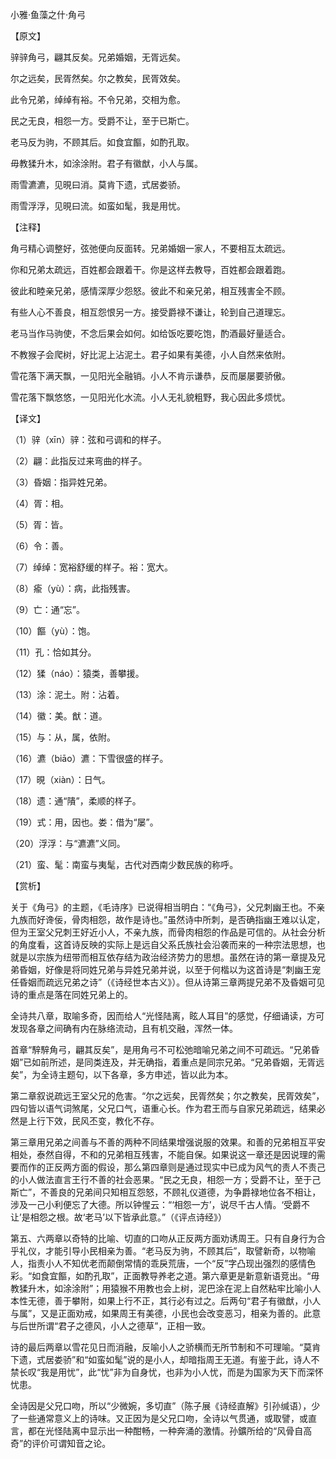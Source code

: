 

小雅·鱼藻之什·角弓

【原文】

骍骍角弓，翩其反矣。兄弟婚姻，无胥远矣。

尔之远矣，民胥然矣。尔之教矣，民胥效矣。

此令兄弟，绰绰有裕。不令兄弟，交相为愈。

民之无良，相怨一方。受爵不让，至于已斯亡。

老马反为驹，不顾其后。如食宜饇，如酌孔取。

毋教猱升木，如涂涂附。君子有徽猷，小人与属。

雨雪瀌瀌，见晛曰消。莫肯下遗，式居娄骄。

雨雪浮浮，见晛曰流。如蛮如髦，我是用忧。

【注释】

角弓精心调整好，弦弛便向反面转。兄弟婚姻一家人，不要相互太疏远。

你和兄弟太疏远，百姓都会跟着干。你是这样去教导，百姓都会跟着跑。

彼此和睦亲兄弟，感情深厚少怨怒。彼此不和亲兄弟，相互残害全不顾。

有些人心不善良，相互怨恨另一方。接受爵禄不谦让，轮到自己道理忘。

老马当作马驹使，不念后果会如何。如给饭吃要吃饱，酌酒最好量适合。

不教猴子会爬树，好比泥上沾泥土。君子如果有美德，小人自然来依附。

雪花落下满天飘，一见阳光全融销。小人不肯示谦恭，反而屡屡要骄傲。

雪花落下飘悠悠，一见阳光化水流。小人无礼貌粗野，我心因此多烦忧。

【译文】

（1）骍（xīn）骍：弦和弓调和的样子。

（2）翩：此指反过来弯曲的样子。

（3）昏姻：指异姓兄弟。

（4）胥：相。

（5）胥：皆。

（6）令：善。

（7）绰绰：宽裕舒缓的样子。裕：宽大。

（8）瘉（yù）：病，此指残害。

（9）亡：通“忘”。

（10）饇（yù）：饱。

（11）孔：恰如其分。

（12）猱（náo）：猿类，善攀援。

（13）涂：泥土。附：沾着。

（14）徽：美。猷：道。

（15）与：从，属，依附。

（16）瀌（biāo）瀌：下雪很盛的样子。

（17）晛（xiàn）：日气。

（18）遗：通“隤”，柔顺的样子。

（19）式：用，因也。娄：借为“屡”。

（20）浮浮：与“瀌瀌”义同。

（21）蛮、髦：南蛮与夷髦，古代对西南少数民族的称呼。

【赏析】

关于《角弓》的主题，《毛诗序》已说得相当明白：“《角弓》，父兄刺幽王也。不亲九族而好谗佞，骨肉相怨，故作是诗也。”虽然诗中所刺，是否确指幽王难以认定，但为王室父兄刺王好近小人，不亲九族，而骨肉相怨的作品是可信的。从社会分析的角度看，这首诗反映的实际上是远自父系氏族社会沿袭而来的一种宗法思想，也就是以宗族为纽带而相互依存结为政治经济势力的思想。虽然在诗的第一章提及兄弟昏姻，好像是将同姓兄弟与异姓兄弟并说，以至于何楷以为这首诗是“刺幽王宠任昏姻而疏远兄弟之诗”（《诗经世本古义》）。但从诗第三章两提兄弟不及昏姻可见诗的重点是落在同姓兄弟上的。

全诗共八章，取喻多奇，因而给人“光怪陆离，眩人耳目”的感觉，仔细诵读，方可发现各章之间确有内在脉络流动，且有机交融，浑然一体。

首章“騂騂角弓，翩其反矣”，是用角弓不可松弛暗喻兄弟之间不可疏远。“兄弟昏姻”已如前所述，是同类连及，并无确指，着重点是同宗兄弟。“兄弟昏姻，无胥远矣”，为全诗主题句，以下各章，多方申述，皆以此为本。

第二章叙说疏远王室父兄的危害。“尔之远矣，民胥然矣；尔之教矣，民胥效矣”，四句皆以语气词煞尾，父兄口气，语重心长。作为君王而与自家兄弟疏远，结果必然是上行下效，民风丕变，教化不存。

第三章用兄弟之间善与不善的两种不同结果增强说服的效果。和善的兄弟相互平安相处，泰然自得，不和的兄弟相互残害，不能自保。如果说这一章还是因说理的需要而作的正反两方面的假设，那么第四章则是通过现实中已成为风气的责人不责己的小人做法直言王行不善的社会恶果。“民之无良，相怨一方；受爵不让，至于己斯亡”，不善良的兄弟间只知相互怨怒，不顾礼仪道德，为争爵禄地位各不相让，涉及一己小利便忘了大德。所以钟惺云：“‘相怨一方’，说尽千古人情。‘受爵不让’是相怨之根。故‘老马’以下皆承此意。”（《评点诗经》）

第五、六两章以奇特的比喻、切直的口吻从正反两方面劝诱周王。只有自身行为合乎礼仪，才能引导小民相亲为善。“老马反为驹，不顾其后”，取譬新奇，以物喻人，指责小人不知优老而颠倒常情的乖戾荒唐，一个“反”字凸现出强烈的感情色彩。“如食宜饇，如酌孔取”，正面教导养老之道。第六章更是新意新语竞出。“毋教猱升木，如涂涂附”；用猿猴不用教也会上树，泥巴涂在泥上自然粘牢比喻小人本性无德，善于攀附，如果上行不正，其行必有过之。后两句“君子有徽猷，小人与属”，又是正面劝戒，如果周王有美德，小民也会改变恶习，相亲为善的。此意与后世所谓“君子之德风，小人之德草”，正相一致。

诗的最后两章以雪花见日而消融，反喻小人之骄横而无所节制和不可理喻。“莫肯下遗，式居娄骄”和“如蛮如髦”说的是小人，却暗指周王无道。有鉴于此，诗人不禁长叹“我是用忧”，此“忧”非为自身忧，也非为小人忧，而是为国家为天下而深怀忧患。

全诗因是父兄口吻，所以“少微婉，多切直”（陈子展《诗经直解》引孙缄语），少了一些通常意义上的诗味。又正因为是父兄口吻，全诗以气贯通，或取譬，或直言，都在光怪陆离中显示出一种酣畅，一种奔涌的激情。孙鑛所给的“风骨自高奇”的评价可谓知音之论。

